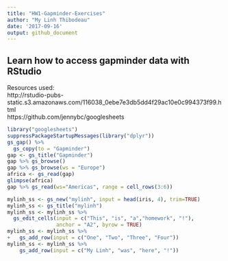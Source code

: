 ```yaml
---
title: "HW1-Gapminder-Exercises"
author: "My Linh Thibodeau"
date: '2017-09-16'
output: github_document
---
```

## Learn how to access gapminder data with RStudio
Resources used:    
http://rstudio-pubs-static.s3.amazonaws.com/116038_0ebe7e3db5dd4f29ac10e0c994373f99.html  
https://github.com/jennybc/googlesheets  

```r
library("googlesheets")
suppressPackageStartupMessages(library("dplyr"))
gs_gap() %>%
  gs_copy(to = "Gapminder")
gap <- gs_title("Gapminder")
gap %>% gs_browse()
gap %>% gs_browse(ws = "Europe")
africa <- gs_read(gap)
glimpse(africa)
gap %>% gs_read(ws="Americas", range = cell_rows(3:6))

mylinh_ss <- gs_new("mylinh", input = head(iris, 4), trim=TRUE)
mylinh_ss <- gs_title("mylinh")
mylinh_ss <- mylinh_ss %>%
  gs_edit_cells(input = c("This", "is", "a","homework", "!"),
                anchor = "A2", byrow = TRUE)
mylinh_ss <- mylinh_ss %>%
+   gs_add_row(input = c("One", "Two", "Three", "Four"))
mylinh_ss <- mylinh_ss %>%
    gs_add_row(input = c("My Linh", "was", "here", "!"))

```

